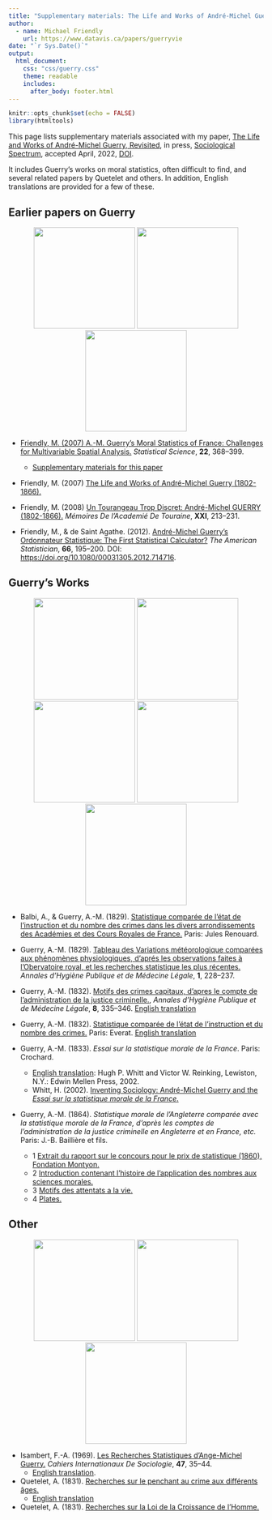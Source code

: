 ```yaml
---
title: "Supplementary materials: The Life and Works of André-Michel Guerry, Revisited"
author:
  - name: Michael Friendly 
    url: https://www.datavis.ca/papers/guerryvie
date: "`r Sys.Date()`"
output: 
  html_document:
    css: "css/guerry.css"
    theme: readable
    includes:
      after_body: footer.html
---
```


```r
knitr::opts_chunk$set(echo = FALSE)
library(htmltools)
```

This page lists supplementary materials associated with my paper,
[The Life and Works of André-Michel Guerry, Revisited](GuerryLife3.pdf),
in press, [Sociological Spectrum](https://www.tandfonline.com/journals/usls20), accepted April, 2022,
[DOI](10.1080/02732173.2022.2078450).

It includes Guerry's works on moral statistics, often difficult to find,
and several related papers by Quetelet and others.
In addition, English translations are provided for a few of these.

## Earlier papers on Guerry

<div style="text-align:center">
<a href="http://www.datavis.ca/papers/guerry-STS241.pdf"><img src="thumbs/Friendly2007-STS.png" height=200px></a>
<a href="A.M.Guerry-Tours.pdf"><img src="thumbs/A.M.Guerry-Tours.png" height=200px>
<a href="https://www.datavis.ca/papers/ordonnateur/ordonnateur-published.pdf"><img src="thumbs/Friendly2012-ordonnateur.png" height=200px>
</div>


<!-- ![Friendly2007-STS](thumbs/Friendly2007-STS.png){height=200px}  -->
<!-- ![](thumbs/Friendly2012-ordonnateur.png){height=200px} -->

* Friendly, M. (2007) [A.-M. Guerry’s Moral Statistics of France: Challenges for Multivariable Spatial Analysis.](http://www.datavis.ca/papers/guerry-STS241.pdf) 
_Statistical Science_, **22**, 368–399.
  + [Supplementary materials for this paper](https://www.datavis.ca/gallery/guerry/)

* Friendly, M. (2007) [The Life and Works of André-Michel Guerry (1802-1866).](GuerryLife.pdf)

* Friendly, M. (2008) [Un Tourangeau Trop Discret: André-Michel GUERRY (1802-1866).](A.M.Guerry-Tours.pdf)
_Mémoires De l’Academié De Touraine_, **XXI**, 213–231.

* Friendly, M., & de Saint Agathe. (2012). [André-Michel Guerry’s Ordonnateur Statistique: The First Statistical Calculator?](https://www.datavis.ca/papers/ordonnateur/ordonnateur-published.pdf)
_The American Statistician_, **66**, 195–200. DOI: <https://doi.org/10.1080/00031305.2012.714716>.

## Guerry's Works

<div style="text-align:center">
<a href="Balbi_Guerry-1829.jpg"><img src="thumbs/Balbi_Guerry-1829.png" height=200px></a>
<a href="Guerry1832-motives.pdf"><img src="thumbs/Guerry1832-motives.png" height=200px></a>
<a href="Guerry1832-instruction-crime.pdf"><img src="thumbs/Guerry1832-instruction.png" height=200px></a>
<a href="Guerry1833-Whitt-translation.pdf"><img src="thumbs/Guerry1833-Whitt-cover.jpg" height=200px></a>
<a href="Guerry1864-2-introduction.pdf"><img src="thumbs/Guerry1864-cover-sm.png" height=200px></a>
</div>

* Balbi, A., & Guerry, A.-M. (1829). [Statistique comparée de l’état de l’instruction et du nombre des crimes dans les divers arrondissements des Académies et des Cours Royales de France.](Balbi_Guerry-1829.jpg) Paris: Jules Renouard. 

* Guerry, A.-M. (1829). [Tableau des Variations météorologique comparées aux phénomènes physiologiques, d’aprés les observations faites à l’Obervatoire royal, et les recherches statistique les plus récentes.](Guerry1829-variations.pdf) 
_Annales d’Hygiène Publique et de Médecine Légale_, **1**, 228–237.

* Guerry, A.-M. (1832). [Motifs des crimes capitaux, d'apres le compte de l'administration de la justice criminelle.](Guerry1832-motives.pdf),
_Annales d’Hygiène Publique et de Médecine Légale_, **8**, 335–346. [English translation](Guerry1832-motives-English.docx)

* Guerry, A.-M. (1832). [Statistique comparée de l'état de l'instruction et du nombre des crimes.](Guerry1832-instruction-crime.pdf)
Paris: Everat. [English translation](Guerry1832-instruction-crime-English.docx)

* Guerry, A.-M. (1833). _Essai sur la statistique morale de la France_. Paris: Crochard.
  + [English translation](Guerry1833-Whitt-translation.pdf): Hugh P. Whitt and Victor W. Reinking, Lewiston, N.Y.: Edwin Mellen Press, 2002.
  + Whitt, H. (2002). [Inventing Sociology: André-Michel Guerry and the _Essai sur la statistique morale de la France_.](Guerry1833-Whitt-intro.pdf)
  
* Guerry, A.-M. (1864). _Statistique morale de l’Angleterre comparée avec la statistique morale de la France, d’après les comptes de l’administration de la justice criminelle en Angleterre et en France, etc._ 
Paris: J.-B. Baillière et fils. 
  * 1 [Extrait	du rapport sur le concours pour le prix de statistique (1860), Fondation Montyon.](Guerry1864-1-reports.pdf)
  * 2 [Introduction contenant l'histoire de l'application des nombres aux sciences morales.](Guerry1864-2-introduction-reduced.pdf)
  * 3 [Motifs des attentats a la vie.](Guerry1864-3-motives.pdf)
  * 4 [Plates.](Guerry1864-4-plates.pdf)

## Other

<div style="text-align:center">
<a href="Isambert-Guerry.pdf"><img src="thumbs/Isambert-Guerry.png" height=200px></a>
<a href="Quetelet1831-translation.pdf"><img src="thumbs/Quetelet1831-translation.png" height=200px></a>
<a href="Quetelet1831-growth.pdf"><img src="thumbs/Quetelet1831-growth.png" height=200px></a>
</div>

* Isambert, F.-A. (1969). [Les Recherches Statistiques d’Ange-Michel Guerry.](Isambert-Guerry.pdf) 
_Cahiers Internationaux De Sociologie_, **47**, 35–44.
  + [English translation](Isambert-English.docx).

* Quetelet, A. (1831). [Recherches sur le penchant au crime aux différents âges.](Quetelet1831-crime.pdf)
  + [English translation](Quetelet1831-translation.pdf)

* Quetelet, A. (1831). [Recherches sur la Loi de la Croissance de l’Homme.](Quetelet1831-growth.pdf)





